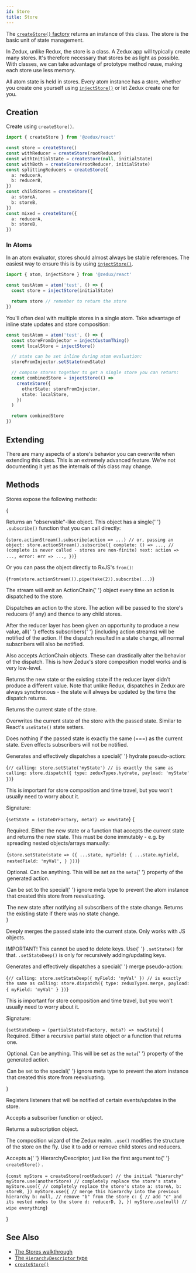 ```yaml
---
id: Store
title: Store
---
```



The [`createStore()` factory](../factories/createStore) returns an instance of this class. The store is the basic unit of state management.

In Zedux, unlike Redux, the store is a class. A Zedux app will typically create many stores. It's therefore necessary that stores be as light as possible. With classes, we can take advantage of prototype method reuse, making each store use less memory.

All atom state is held in stores. Every atom instance has a store, whether you create one yourself using [`injectStore()`](../injectors/injectStore) or let Zedux create one for you.

## Creation

Create using `createStore()`.

```ts
import { createStore } from '@zedux/react'

const store = createStore()
const withReducer = createStore(rootReducer)
const withInitialState = createStore(null, initialState)
const withBoth = createStore(rootReducer, initialState)
const splittingReducers = createStore({
  a: reducerA,
  b: reducerB,
})
const childStores = createStore({
  a: storeA,
  b: storeB,
})
const mixed = createStore({
  a: reducerA,
  b: storeB,
})
```

### In Atoms

In an atom evaluator, stores should almost always be stable references. The easiest way to ensure this is by using [`injectStore()`](../injectors/injectStore).

```ts
import { atom, injectStore } from '@zedux/react'

const testAtom = atom('test', () => {
  const store = injectStore(initialState)

  return store // remember to return the store
})
```

You'll often deal with multiple stores in a single atom. Take advantage of inline state updates and store composition:

```ts
const testAtom = atom('test', () => {
  const storeFromInjector = injectCustomThing()
  const localStore = injectStore()

  // state can be set inline during atom evaluation:
  storeFromInjector.setState(newState)

  // compose stores together to get a single store you can return:
  const combinedStore = injectStore(() =>
    createStore({
      otherState: storeFromInjector,
      state: localStore,
    })
  )

  return combinedStore
})
```

## Extending

There are many aspects of a store's behavior you can overwrite when extending this class. This is an extremely advanced feature. We're not documenting it yet as the internals of this class may change.

## Methods

Stores expose the following methods:

{<Legend>
  <Item name="actionStream">
    <p>
      Returns an "observable"-like object. This object has a single{' '}
      <code>.subscribe()</code> function that you can call directly:
    </p>
    <Ts>{`store.actionStream().subscribe(action => ...)
// or, passing an object:
store.actionStream().subscribe({
  complete: () => ..., // (complete is never called - stores are non-finite)
  next: action => ...,
  error: err => ...,
})`}</Ts>
    <p>
      Or you can pass the object directly to RxJS's <code>from()</code>:
    </p>
    <Ts>{`from(store.actionStream()).pipe(take(2)).subscribe(...)`}</Ts>
    <p>
      The stream will emit an <Link to="../types/ActionChain">ActionChain</Link>{' '}
      object every time an action is dispatched to the store.
    </p>
  </Item>
  <Item name="dispatch">
    <p>
      Dispatches an <Link to="../types/Action">action</Link> to the store. The
      action will be passed to the store's reducers (if any) and thence to any
      child stores.
    </p>
    <p>
      After the reducer layer has been given an opportunity to produce a new
      value, all{' '}
      <Link to="../types/Subscriber#effects">effects subscribers</Link>{' '}
      (including action streams) will be notified of the action. If the dispatch
      resulted in a state change, all normal subscribers will also be notified.
    </p>
    <p>
      Also accepts <Link to="../types/ActionChain">ActionChain objects</Link>.
      These can drastically alter the behavior of the dispatch. This is how
      Zedux's store composition model works and is very low-level.
    </p>
    <p>
      Returns the new state or the existing state if the reducer layer didn't
      produce a different value. Note that unlike Redux, dispatches in Zedux are
      always synchronous - the state will always be updated by the time the
      dispatch returns.
    </p>
  </Item>
  <Item name="getState">
    <p>Returns the current state of the store.</p>
  </Item>
  <Item name="setState">
    <p>
      Overwrites the current state of the store with the passed state. Similar
      to React's <code>useState()</code> state setters.
    </p>
    <p>
      Does nothing if the passed state is exactly the same (===) as the current
      state. Even effects subscribers will not be notified.
    </p>
    <p>
      Generates and effectively dispatches a special{' '}
      <Link to="../utils/zeduxTypes#hydrate">hydrate</Link> pseudo-action:
    </p>
    <Ts>{`// calling:
store.setState('myState')
// is exactly the same as calling:
store.dispatch({ type: zeduxTypes.hydrate, payload: 'myState' })`}</Ts>
    <p>
      This is important for store composition and time travel, but you won't
      usually need to worry about it.
    </p>
    <p>Signature:</p>
    <Ts>{`setState = (stateOrFactory, meta?) => newState`}</Ts>
    {<Legend>
      <Item name="stateOrFactory">
        <p>
          Required. Either the new state or a function that accepts the current
          state and returns the new state. This must be done immutably - e.g. by
          spreading nested objects/arrays manually:
        </p>
        <Ts>{`store.setState(state => ({
  ...state,
  myField: {
    ...state.myField,
    nestedField: 'myVal',
  }
}))`}</Ts>
      </Item>
      <Item name="meta">
        <p>
          Optional. Can be anything. This will be set as the <code>meta</code>{' '}
          property of the generated action.
        </p>
        <p>
          Can be set to the special{' '}
          <Link to="../utils/zeduxTypes#ignore">ignore</Link> meta type to
          prevent the atom instance that created this store from reevaluating.
        </p>
      </Item>
      <Item name="Returns">
        The new state after notifying all subscribers of the state change.
        Returns the existing state if there was no state change.
      </Item>
    </Legend>}
  </Item>
  <Item name="setStateDeep">
    <p>
      Deeply merges the passed state into the current state. Only works with JS
      objects.
    </p>
    <p>
      IMPORTANT! This cannot be used to delete keys. Use{' '}
      <code>.setState()</code> for that. <code>.setStateDeep()</code> is only
      for recursively adding/updating keys.
    </p>
    <p>
      Generates and effectively dispatches a special{' '}
      <Link to="../utils/zeduxTypes#merge">merge</Link> pseudo-action:
    </p>
    <Ts>{`// calling:
store.setStateDeep({ myField: 'myVal' })
// is exactly the same as calling:
store.dispatch({
  type: zeduxTypes.merge,
  payload: { myField: 'myVal' }
})`}</Ts>
    <p>
      This is important for store composition and time travel, but you won't
      usually need to worry about it.
    </p>
    <p>Signature:</p>
    <Ts>{`setStateDeep = (partialStateOrFactory, meta?) => newState`}</Ts>
    {<Legend>
      <Item name="partialStateOrFactory">
        Required. Either a recursive partial state object or a function that
        returns one.
      </Item>
      <Item name="meta">
        <p>
          Optional. Can be anything. This will be set as the <code>meta</code>{' '}
          property of the generated action.
        </p>
        <p>
          Can be set to the special{' '}
          <Link to="../utils/zeduxTypes#ignore">ignore</Link> meta type to
          prevent the atom instance that created this store from reevaluating.
        </p>
      </Item>
    </Legend>}
  </Item>
  <Item name="subscribe">
    <p>
      Registers listeners that will be notified of certain events/updates in the
      store.
    </p>
    <p>
      Accepts a <Link to="../types/Subscriber">subscriber</Link> function or
      object.
    </p>
    <p>
      Returns a <Link to="../types/Subscription">subscription</Link> object.
    </p>
  </Item>
  <Item name="use">
    <p>
      The composition wizard of the Zedux realm. <code>.use()</code> modifies
      the structure of the store on the fly. Use it to add or remove child
      stores and reducers.
    </p>
    <p>
      Accepts a{' '}
      <Link to="../types/HierarchyDescriptor">HierarchyDescriptor</Link>, just
      like the first argument to{' '}
      <Link to="../factories/createStore#initialhierarchy">
        <code>createStore()</code>
      </Link>
      .
    </p>
    <Ts>{`const myStore = createStore(rootReducer) // the initial "hierarchy"
myStore.use(anotherStore) // completely replace the store's state
myStore.use({
  // completely replace the store's state
  a: storeA,
  b: storeB,
})
myStore.use({
  // merge this hierarchy into the previous hierarchy
  b: null, // remove "b" from the store
  c: {
    // add "c" and its nested nodes to the store
    d: reducerD,
  },
})
myStore.use(null) // wipe everything`}</Ts>
  </Item>
</Legend>}

## See Also

- [The Stores walkthrough](../../walkthrough/stores)
- [The `HierarchyDescriptor` type](../types/HierarchyDescriptor)
- [`createStore()`](../factories/createStore)
